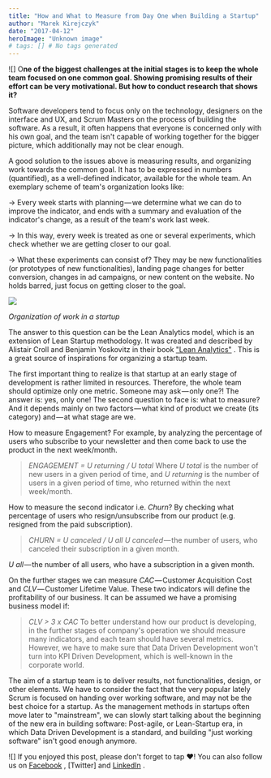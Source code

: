 ```yaml
---
title: "How and What to Measure from Day One when Building a Startup"
author: "Marek Kirejczyk"
date: "2017-04-12"
heroImage: "Unknown image"
# tags: [] # No tags generated
---
```


![]
O**ne of the biggest challenges at the initial stages is to keep the whole team focused on one common goal. Showing promising results of their effort can be very motivational. But how to conduct research that shows it?**

Software developers tend to focus only on the technology, designers on the interface and UX, and Scrum Masters on the process of building the software. As a result, it often happens that everyone is concerned only with his own goal, and the team isn't capable of working together for the bigger picture, which additionally may not be clear enough.

A good solution to the issues above is measuring results, and organizing work towards the common goal. It has to be expressed in numbers (quantified), as a well-defined indicator, available for the whole team. An exemplary scheme of team's organization looks like:

→ Every week starts with planning — we determine what we can do to improve the indicator, and ends with a summary and evaluation of the indicator's change, as a result of the team's work last week.

→ In this way, every week is treated as one or several experiments, which check whether we are getting closer to our goal.

→ What these experiments can consist of? They may be new functionalities (or prototypes of new functionalities), landing page changes for better conversion, changes in ad campaigns, or new content on the website. No holds barred, just focus on getting closer to the goal.

![](/images/posts/1*gffjYLS9prG5vWNZbW2YTg.png)

*Organization of work in a startup*

The answer to this question can be the Lean Analytics model, which is an extension of Lean Startup methodology. It was created and described by Alistair Croll and Benjamin Yoskovitz in their book ["Lean Analytics"](http://leananalyticsbook.com) . This is a great source of inspirations for organizing a startup team.

The first important thing to realize is that startup at an early stage of development is rather limited in resources. Therefore, the whole team should optimize only one metric. Someone may ask — only one?! The answer is: yes, only one! The second question to face is: what to measure? And it depends mainly on two factors — what kind of product we create (its category) and — at what stage are we.

How to measure Engagement? For example, by analyzing the percentage of users who subscribe to your newsletter and then come back to use the product in the next week/month.

> *ENGAGEMENT = U returning / U total*
Where *U total* is the number of new users in a given period of time, and *U returning* is the number of users in a given period of time, who returned within the next week/month.

How to measure the second indicator i.e. *Churn*? By checking what percentage of users who resign/unsubscribe from our product (e.g. resigned from the paid subscription).

> *CHURN = U canceled / U all*
*U canceled* — the number of users, who canceled their subscription in a given month.

*U all* — the number of all users, who have a subscription in a given month.

On the further stages we can measure *CAC* — Customer Acquisition Cost and *CLV* — Customer Lifetime Value. These two indicators will define the profitability of our business. It can be assumed we have a promising business model if:

> *CLV > 3 x CAC*
To better understand how our product is developing, in the further stages of company's operation we should measure many indicators, and each team should have several metrics. However, we have to make sure that Data Driven Development won't turn into KPI Driven Development, which is well-known in the corporate world.

The aim of a startup team is to deliver results, not functionalities, design, or other elements. We have to consider the fact that the very popular lately Scrum is focused on handing over working software, and may not be the best choice for a startup. As the management methods in startups often move later to "mainstream", we can slowly start talking about the beginning of the new era in building software: Post-agile, or Lean-Startup era, in which Data Driven Development is a standard, and building "just working software" isn't good enough anymore.

![]
If you enjoyed this post, please don't forget to tap ❤! You can also follow us on [Facebook](https://www.facebook.com/Daftcode/) , [Twitter]
and [LinkedIn](https://www.linkedin.com/company/daftcode-sp-z-o-o-) .